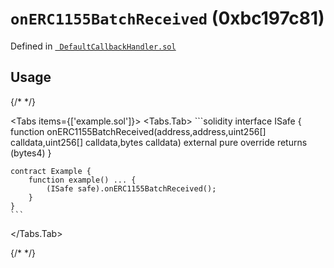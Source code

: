

<LegacyCallout />

# `onERC1155BatchReceived` (0xbc197c81)






Defined in [` DefaultCallbackHandler.sol`](https://github.com/safe-global/safe-smart-account/tree/v1.3.0/contracts/handler/DefaultCallbackHandler.sol#L25)


## Usage

{/* <!-- vale off --> */}

<Tabs items={['example.sol']}>
  <Tabs.Tab>
    ```solidity
    interface ISafe {
        function onERC1155BatchReceived(address,address,uint256[] calldata,uint256[] calldata,bytes calldata) external pure override returns (bytes4)
    }

    contract Example {
        function example() ... {
            (ISafe safe).onERC1155BatchReceived();
        }
    }
    ```
  </Tabs.Tab>
</Tabs>

{/* <!-- vale on --> */}






